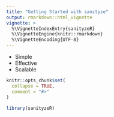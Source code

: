 ```yaml
---
title: "Getting Started with sanityze"
output: rmarkdown::html_vignette
vignette: >
  %\VignetteIndexEntry{sanityzeR}
  %\VignetteEngine{knitr::rmarkdown}
  %\VignetteEncoding{UTF-8}
---
```



- Simple
- Effective
- Scalable

```r
knitr::opts_chunk$set(
  collapse = TRUE,
  comment = "#>"
)
```

```r
library(sanityzeR)
```
